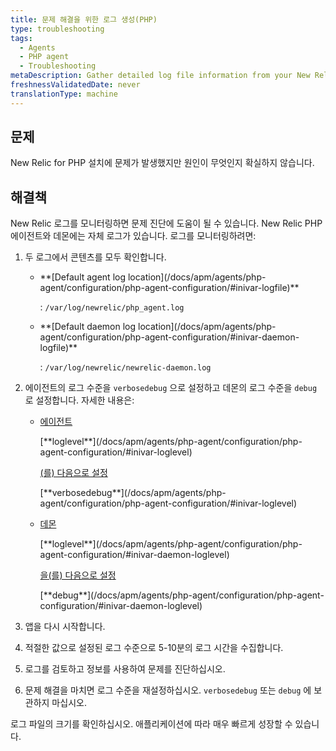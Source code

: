 ```yaml
---
title: 문제 해결을 위한 로그 생성(PHP)
type: troubleshooting
tags:
  - Agents
  - PHP agent
  - Troubleshooting
metaDescription: Gather detailed log file information from your New Relic for PHP installation to diagnose issues.
freshnessValidatedDate: never
translationType: machine
---
```


## 문제

New Relic for PHP 설치에 문제가 발생했지만 원인이 무엇인지 확실하지 않습니다.

## 해결책

New Relic 로그를 모니터링하면 문제 진단에 도움이 될 수 있습니다. New Relic PHP 에이전트와 데몬에는 자체 로그가 있습니다. 로그를 모니터링하려면:

1. 두 로그에서 콘텐츠를 모두 확인합니다.

   * <DNT>
       **[Default agent log location](/docs/apm/agents/php-agent/configuration/php-agent-configuration/#inivar-logfile)**
     </DNT>

     : `/var/log/newrelic/php_agent.log`

   * <DNT>
       **[Default daemon log location](/docs/apm/agents/php-agent/configuration/php-agent-configuration/#inivar-daemon-logfile)**
     </DNT>

     : `/var/log/newrelic/newrelic-daemon.log`

2. 에이전트의 로그 수준을 `verbosedebug` 으로 설정하고 데몬의 로그 수준을 `debug` 로 설정합니다. 자세한 내용은:

   * [에이전트](/docs/apm/agents/php-agent/configuration/php-agent-configuration/#inivar-loglevel)

     <DNT>
       [**loglevel**](/docs/apm/agents/php-agent/configuration/php-agent-configuration/#inivar-loglevel)
     </DNT>

     [(를) 다음으로 설정](/docs/apm/agents/php-agent/configuration/php-agent-configuration/#inivar-loglevel)

     <DNT>
       [**verbosedebug**](/docs/apm/agents/php-agent/configuration/php-agent-configuration/#inivar-loglevel)
     </DNT>

   * [데몬](/docs/apm/agents/php-agent/configuration/php-agent-configuration/#inivar-daemon-loglevel)

     <DNT>
       [**loglevel**](/docs/apm/agents/php-agent/configuration/php-agent-configuration/#inivar-daemon-loglevel)
     </DNT>

     [을(를) 다음으로 설정](/docs/apm/agents/php-agent/configuration/php-agent-configuration/#inivar-daemon-loglevel)

     <DNT>
       [**debug**](/docs/apm/agents/php-agent/configuration/php-agent-configuration/#inivar-daemon-loglevel)
     </DNT>

3. 앱을 다시 시작합니다.

4. 적절한 값으로 설정된 로그 수준으로 5-10분의 로그 시간을 수집합니다.

5. 로그를 검토하고 정보를 사용하여 문제를 진단하십시오.

6. 문제 해결을 마치면 로그 수준을 재설정하십시오. `verbosedebug` 또는 `debug` 에 보관하지 마십시오.

<Callout variant="caution">
  로그 파일의 크기를 확인하십시오. 애플리케이션에 따라 매우 빠르게 성장할 수 있습니다.
</Callout>
